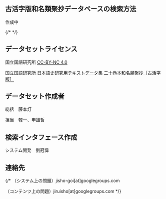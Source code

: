 
## 古活字版和名類聚抄データベースの検索方法

作成中

<div className="divider" />

{/* <CcLicense /> */}
## データセットライセンス

国立国語研究所 [CC-BY-NC 4.0](https://creativecommons.org/licenses/by-nc/4.0/)

[国立国語研究所 日本語史研究用テキストデータ集 二十巻本和名類聚抄［古活字版］](https://www2.ninjal.ac.jp/textdb_dataset/kwrs/)

<div className="divider" />

## データセット作成者

総括　藤本灯

担当　韓一、申雄哲


## 検索インタフェース作成

システム開発　劉冠偉

<div className="divider" />
<GeneralManual />
<div className="divider" />

## 連絡先

{/* （システム上の問題）jisho-goi[at]googlegroups.com

（コンテンツ上の問題）jiruisho[at]googlegroups.com */}
